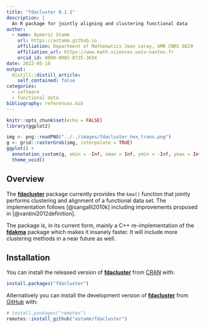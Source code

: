 ```yaml
---
title: "fdacluster 0.1.1"
description: |
  An R package for jointly aligning and clustering functional data
author:
  - name: Aymeric Stamm
    url: https://astamm.github.io
    affiliation: Department of Mathematics Jean Leray, UMR CNRS 6629
    affiliation_url: https://www.math.sciences.univ-nantes.fr
    orcid_id: 0000-0002-8725-3654
date: 2022-05-10
output:
  distill::distill_article:
    self_contained: false
categories:
  - software
  - functional data
bibliography: references.bib
---
```


```r
knitr::opts_chunk$set(echo = FALSE)
library(ggplot2)
```

```r
img <- png::readPNG("../../images/fdacluster_hex_trans.png")
g <- grid::rasterGrob(img, interpolate = TRUE)
ggplot() +
  annotation_custom(g, xmin = -Inf, xmax = Inf, ymin = -Inf, ymax = Inf) + 
  theme_void()
```

## Overview

The [**fdacluster**](https://astamm.github.io/fdacluster/index.html) package
currently provides the `kma()` function that jointly performs clustering and
alignment of a functional data set. The implementation follows [@sangalli2010k]
including improvements proposed in [@vantini2012definition].

The package is, in its current form, mainly a C++ re-implementation of the
[**fdakma**](https://cran.r-project.org/web/packages/fdakma/index.html) package
which makes it insanely faster. It will include more clustering methods in a
near future as well.

## Installation

You can install the released version of
[**fdacluster**](https://astamm.github.io/fdacluster/) from
[CRAN](https://cran.r-project.org) with:

```r
install.packages("fdacluster")
```

Alternatively you can install the development version of
[**fdacluster**](https://astamm.github.io/fdacluster/) from [GitHub](https://github.com/)
with:

```r
# install.packages("remotes")
remotes::install_github("astamm/fdacluster")
```
